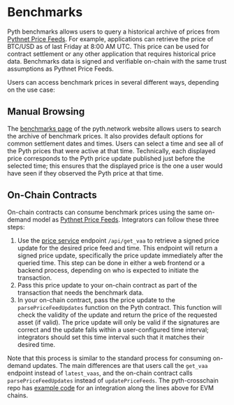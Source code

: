 # Benchmarks

Pyth benchmarks allows users to query a historical archive of prices from [Pythnet Price Feeds](../pythnet-price-feeds/pythnet-price-feeds.md).
For example, applications can retrieve the price of BTC/USD as of last Friday at 8:00 AM UTC.
This price can be used for contract settlement or any other application that requires historical price data.
Benchmarks data is signed and verifiable on-chain with the same trust assumptions as Pythnet Price Feeds.

Users can access benchmark prices in several different ways, depending on the use case:

## Manual Browsing

The [benchmarks page](https://pyth.network/benchmarks) of the pyth.network website allows users to search the archive of benchmark prices.
It also provides default options for common settlement dates and times.
Users can select a time and see all of the Pyth prices that were active at that time.
Technically, each displayed price corresponds to the Pyth price update published just before the selected time; this ensures that the displayed price is the one a user would have seen if they observed the Pyth price at that time.

## On-Chain Contracts

On-chain contracts can consume benchmark prices using the same on-demand model as [Pythnet Price Feeds](../pythnet-price-feeds/pythnet-price-feeds.md).
Integrators can follow these three steps:

1. Use the [price service](../pythnet-price-feeds/price-service.md) endpoint `/api/get_vaa` to retrieve a signed price update for the desired price feed and time.
   This endpoint will return a signed price update, specifically the price update immediately after the queried time.
   This step can be done in either a web frontend or a backend process, depending on who is expected to initiate the transaction.
2. Pass this price update to your on-chain contract as part of the transaction that needs the benchmark data.
3. In your on-chain contract, pass the price update to the `parsePriceFeedUpdates` function on the Pyth contract.
   This function will check the validity of the update and return the price of the requested asset (if valid).
   The price update will only be valid if the signatures are correct and the update falls within a user-configured time interval; integrators should set this time interval such that it matches their desired time.

Note that this process is similar to the standard process for consuming on-demand updates.
The main differences are that users call the `get_vaa` endpoint instead of `latest_vaas`, and the on-chain contract calls `parsePriceFeedUpdates` instead of `updatePriceFeeds`.
The pyth-crosschain repo has [example code](https://github.com/pyth-network/pyth-crosschain/blob/main/target_chains/ethereum/sdk/js/src/examples/EvmBenchmark.ts) for an integration along the lines above for EVM chains.
